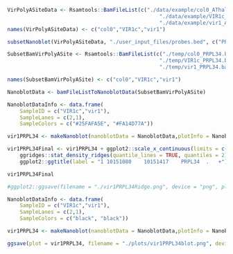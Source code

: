 
```r
VirPolyASiteData <- Rsamtools::BamFileList(c("./data/example/col0_AThalChr1.bam",
												 "./data/example/VIR1c_AThalChr1.bam",
												 "./data/example/vir1_AThalChr1.bam"))
names(VirPolyASiteData) <- c("col0","VIR1c","vir1")

subsetNanoblot(VirPolyASiteData, "./user_input_files/probes.bed", c("PRPL34"), RACE = TRUE, viewingWindow = "PRPL34")
```

```r
SubsetBamVirPolyASite <- Rsamtools::BamFileList(c("./temp/col0_PRPL34.bam",
												 "./temp/VIR1c_PRPL34.bam",
												 "./temp/vir1_PRPL34.bam"))

names(SubsetBamVirPolyASite) <- c("col0","VIR1c","vir1")

NanoblotData <- bamFileListToNanoblotData(SubsetBamVirPolyASite)

NanoblotDataInfo <- data.frame(
	SampleID = c("VIR1c","vir1"),
	SampleLanes = c(2,1),
	SampleColors = c("#25FAFA5E", "#FA14D77A"))

vir1PRPL34 <- makeNanoblot(nanoblotData = NanoblotData,plotInfo = NanoblotDataInfo, blotType = "ridge")

vir1PRPL34Final <- vir1PRPL34 + ggplot2::scale_x_continuous(limits = c(100,450)) + 
	ggridges::stat_density_ridges(quantile_lines = TRUE, quantiles = 2) + 
	ggplot2::ggtitle(label = "1	10151080	10151417	PRPL34	.	+")

vir1PRPL34Final

#ggplot2::ggsave(filename = "./vir1PRPL34Ridge.png", device = "png", plot = vir1PRPL34Final, dpi = 320, units = "in", width = 10, height = 5)
```

```r
NanoblotDataInfo <- data.frame(
	SampleID = c("VIR1c","vir1"),
	SampleLanes = c(2,1),
	SampleColors = c("black", "black"))

vir1PRPL34 <- makeNanoblot(nanoblotData = NanoblotData,plotInfo = NanoblotDataInfo, blotType = "blot") + ggplot2::scale_y_continuous(limits = c(0,800))

ggsave(plot = vir1PRPL34, filename = "./plots/vir1PRPL34blot.png", device = "png", units = "in", height = 5, width = 3)
```



